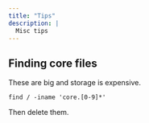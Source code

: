 ```yaml
---
title: "Tips"
description: |
  Misc tips
---
```


## Finding core files

These are big and storage is expensive.

```
find / -iname 'core.[0-9]*'
```

Then delete them.